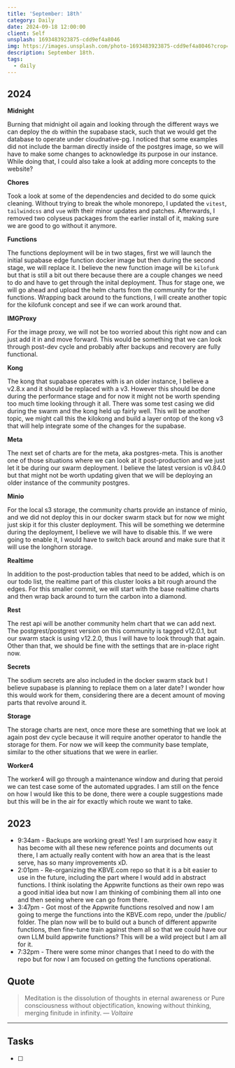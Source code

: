 ```yaml
---
title: 'September: 18th'
category: Daily
date: 2024-09-18 12:00:00
client: Self
unsplash: 1693483923875-cdd9ef4a8046
img: https://images.unsplash.com/photo-1693483923875-cdd9ef4a8046?crop=entropy&cs=srgb&fm=jpg&ixid=MnwzNjM5Nzd8MHwxfHJhbmRvbXx8fHx8fHx8fDE2ODE3NDg2ODY&ixlib=rb-4.0.3&q=85
description: September 18th. 
tags:
  - daily
---
```



## 2024

**Midnight**

Burning that midnight oil again and looking through the different ways we can deploy the `db` within the supabase stack, such that we would get the database to operate under cloudnative-pg.
I noticed that some examples did not include the barman directly inside of the postgres image, so we will have to make some changes to acknowledge its purpose in our instance.
While doing that, I could also take a look at adding more concepts to the website?

**Chores**

Took a look at some of the dependencies and decided to do some quick cleaning.
Without trying to break the whole monorepo, I updated the `vitest`, `tailwindcss` and `vue` with their minor updates and patches.
Afterwards, I removed two colyseus packages from the earlier install of it, making sure we are good to go without it anymore.

**Functions**

The functions deployment will be in two stages, first we will launch the initial supabase edge function docker image but then during the second stage, we will replace it.
I believe the new function image will be `kilofunk` but that is still a bit out there because there are a couple changes we need to do and have to get through the inital deployment.
Thus for stage one, we will go ahead and upload the helm charts from the community for the functions.
Wrapping back around to the functions, I will create another topic for the kilofunk concept and see if we can work around that.

**IMGProxy**

For the image proxy, we will not be too worried about this right now and can just add it in and move forward.
This would be something that we can look through post-dev cycle and probably after backups and recovery are fully functional.

**Kong**

The kong that supabase operates with is an older instance, I believe a v2.8.x and it should be replaced with a v3.
However this should be done during the performance stage and for now it might not be worth spending too much time looking through it all.
There was some test casing we did during the swarm and the kong held up fairly well.
This will be another topic, we might call this the kilokong and build a layer ontop of the kong v3 that will help integrate some of the changes for the supabase.

**Meta**

The next set of charts are for the meta, aka postgres-meta.
This is another one of those situations where we can look at it post-production and we just let it be during our swarm deployment.
I believe the latest version is v0.84.0 but that might not be worth updating given that we will be deploying an older instance of the community postgres.

**Minio**

For the local s3 storage, the community charts provide an instance of minio, and we did not deploy this in our docker swarm stack but for now we might just skip it for this cluster deployment.
This will be something we determine during the deployment, I believe we will have to disable this.
If we were going to enable it, I would have to switch back around and make sure that it will use the longhorn storage.

**Realtime**

In addition to the post-production tables that need to be added, which is on our todo list, the realtime part of this cluster looks a bit rough around the edges.
For this smaller commit, we will start with the base realtime charts and then wrap back around to turn the carbon into a diamond.

**Rest**

The rest api will be another community helm chart that we can add next.
The postgrest/postgrest version on this community is tagged v12.0.1, but our swarm stack is using v12.2.0, thus I will have to look through that again.
Other than that, we should be fine with the settings that are in-place right now.

**Secrets**

The sodium secrets are also included in the docker swarm stack but I believe supabase is planning to replace them on a later date?
I wonder how this would work for them, considering there are a decent amount of moving parts that revolve around it.

**Storage**

The storage charts are next, once more these are something that we look at again post dev cycle because it will require another operator to handle the storage for them.
For now we will keep the community base template, similar to the other situations that we were in earlier.

**Worker4**

The worker4 will go through a maintenance window and during that peroid we can test case some of the automated upgrades.
I am still on the fence on how I would like this to be done, there were a couple suggestions made but this will be in the air for exactly which route we want to take.

<Adsense />

## 2023
- 9:34am - Backups are working great! Yes! I am surprised how easy it has become with all these new reference points and documents out there, I am actually really content with how an area that is the least serve, has so many improvements xD.
- 2:01pm - Re-organizing the KBVE.com repo so that it is a bit easier to use in the future, including the part where I would add in abstract functions. I think isolating the Appwrite functions as their own repo was a good initial idea but now I am thinking of combining them all into one and then seeing where we can go from there.
- 3:47pm - Got most of the Appwrite functions resolved and now I am going to merge the functions into the KBVE.com repo, under the /public/ folder. The plan now will be to build out a bunch of different appwrite functions, then fine-tune train against them all so that we could have our own LLM build appwrite functions? This will be a wild project but I am all for it.
- 7:32pm - There were some minor changes that I need to do with the repo but for now I am focused on getting the functions operational.

## Quote

> Meditation is the dissolution of thoughts in eternal awareness or Pure consciousness without objectification, knowing without thinking, merging finitude in infinity.
> — <cite>Voltaire</cite>

---

## Tasks

- [ ]